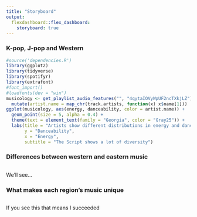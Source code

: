 ```yaml
---
title: "Storyboard"
output: 
  flexdashboard::flex_dashboard:
    storyboard: true
---
```


### K-pop, J-pop and Western

```r
#source('dependencies.R')
library(ggplot2)
library(tidyverse)
library(spotifyr)
library(extrafont)
#font_import()
#loadfonts(dev = "win")
musicology <- get_playlist_audio_features("", "4qytaIOVyWpUF2ncTXkjLZ") %>%
  mutate(artist.name = map_chr(track.artists, function(x) x$name[1]))
ggplot(musicology, aes(energy, danceability, color = artist.name)) +
  geom_point(size = 5, alpha = 0.4) +
  theme(text = element_text(family = "Georgia", color = "Gray25")) +
  labs(title = "Artists show different distributions in energy and danceability",
       y = "Danceability", 
       x = "Energy",
       subtitle = "The Script shows a lot of diversity")
```


### Differences between western and eastern music

```r
```

We'll see...

### What makes each region's music unique

```r
```

If you see this that means I succeeded